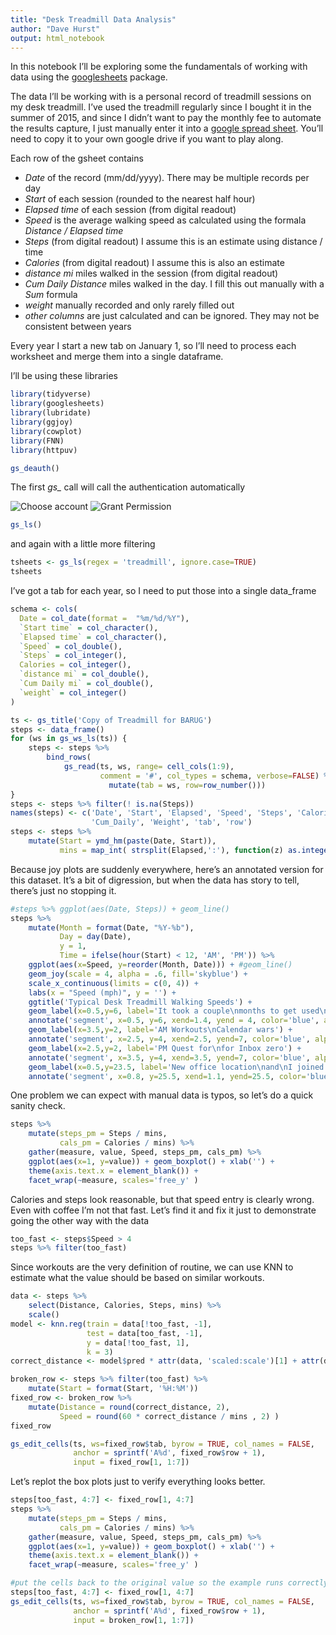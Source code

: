 ```yaml
---
title: "Desk Treadmill Data Analysis"
author: "Dave Hurst"
output: html_notebook
---
```


In this notebook I'll be exploring some the fundamentals of working with data using the [googlesheets](https://github.com/jennybc/googlesheets) package.

The data I'll be working with is a personal record of treadmill sessions on my desk treadmill.  I've used the treadmill regularly since I bought it in the summer of 2015, and since I didn't want to pay the monthly fee to automate the results capture, I just manually enter it into a [google spread sheet](https://docs.google.com/spreadsheets/d/1kWDUDTvR6JAEURKMsmDZYeMHDGEoTzhdd5-x9SEsavI/edit?usp=sharing).  You'll need to copy it to your own google drive if you want to play along.

Each row of the gsheet contains

+ *Date* of the record (mm/dd/yyyy).  There may be multiple records per day
+ *Start * of each session (rounded to the nearest half hour)
+ *Elapsed time* of each session (from digital readout)
+ *Speed* is the average walking speed as calculated using the formala *Distance / Elapsed time*
+ *Steps* (from digital readout) I assume this is an estimate using distance / time
+ *Calories* (from digital readout) I assume this is also an estimate
+ *distance mi* miles walked in the session (from digital readout)
+ *Cum Daily Distance* miles walked in the day.  I fill this out manually with a *Sum* formula
+ *weight* manually recorded and only rarely filled out
+ *other columns* are just calculated and can be ignored.  They may not be consistent between years

Every year I start a new tab on January 1, so I'll need to process each worksheet and merge them into a single dataframe.

I'll be using these libraries

```r
library(tidyverse)
library(googlesheets)
library(lubridate)
library(ggjoy)
library(cowplot)
library(FNN)
library(httpuv)
```
```r
gs_deauth()
```

The first *gs_*  call will call the authentication automatically  

![Choose account](snap_oauth_acct.png)  ![Grant Permission](snap_oauth_perm.png)  


```r
gs_ls()
```

and again with a little more filtering

```r
tsheets <- gs_ls(regex = 'treadmill', ignore.case=TRUE)
tsheets
```

I've got a tab for each year, so I need to put those into a single data_frame

```r
schema <- cols(
  Date = col_date(format =  "%m/%d/%Y"),
  `Start time` = col_character(),
  `Elapsed time` = col_character(),
  `Speed` = col_double(),
  `Steps` = col_integer(),
  Calories = col_integer(),
  `distance mi` = col_double(),
  `Cum Daily mi` = col_double(),
  `weight` = col_integer()
)

ts <- gs_title('Copy of Treadmill for BARUG')
steps <- data_frame()
for (ws in gs_ws_ls(ts)) {
    steps <- steps %>%
        bind_rows(
            gs_read(ts, ws, range= cell_cols(1:9), 
                    comment = '#', col_types = schema, verbose=FALSE) %>%
                      mutate(tab = ws, row=row_number()))
}
steps <- steps %>% filter(! is.na(Steps))
names(steps) <- c('Date', 'Start', 'Elapsed', 'Speed', 'Steps', 'Calories', 'Distance', 
                  'Cum_Daily', 'Weight', 'tab', 'row')
steps <- steps %>% 
    mutate(Start = ymd_hm(paste(Date, Start)),
           mins = map_int( strsplit(Elapsed,':'), function(z) as.integer(z[1]) * 60L +as.integer(z[2])))
```

Because joy plots are suddenly everywhere, here's an annotated version for this dataset.  It's a bit of digression, but when the data has story to tell, there's just no stopping it.

```r
#steps %>% ggplot(aes(Date, Steps)) + geom_line()
steps %>% 
    mutate(Month = format(Date, "%Y-%b"),
           Day = day(Date),
           y = 1,
           Time = ifelse(hour(Start) < 12, 'AM', 'PM')) %>%
    ggplot(aes(x=Speed, y=reorder(Month, Date))) + #geom_line()
    geom_joy(scale = 4, alpha = .6, fill='skyblue') +
    scale_x_continuous(limits = c(0, 4)) +
    labs(x = "Speed (mph)", y = '') +
    ggtitle('Typical Desk Treadmill Walking Speeds') +
    geom_label(x=0.5,y=6, label='It took a couple\nmonths to get used\nto typing and walking', vjust=0) +
    annotate('segment', x=0.5, y=6, xend=1.4, yend = 4, color='blue', alpha=.1, size=2) +
    geom_label(x=3.5,y=2, label='AM Workouts\nCalendar wars') +
    annotate('segment', x=2.5, y=4, xend=2.5, yend=7, color='blue', alpha=.1, size=2, arrow=arrow()) +
    geom_label(x=2.5,y=2, label='PM Quest for\nfor Inbox zero') +
    annotate('segment', x=3.5, y=4, xend=3.5, yend=7, color='blue', alpha=.1, size=2, arrow=arrow()) +
    geom_label(x=0.5,y=23.5, label='New office location\nand\nI joined a gym', vjust=0) +
    annotate('segment', x=0.8, y=25.5, xend=1.1, yend=25.5, color='blue', alpha=.1, size=2, arrow=arrow()) 
```

One problem we can expect with manual data is typos, so let's do a quick sanity check.

```r
steps %>% 
    mutate(steps_pm = Steps / mins,
           cals_pm = Calories / mins) %>%
    gather(measure, value, Speed, steps_pm, cals_pm) %>%
    ggplot(aes(x=1, y=value)) + geom_boxplot() + xlab('') + 
    theme(axis.text.x = element_blank()) +
    facet_wrap(~measure, scales='free_y' ) 
```

Calories and steps look reasonable, but that speed entry is clearly wrong.  Even with coffee I'm not that fast.  Let's find it and fix it just to demonstrate going the other way with the data

```r
too_fast <- steps$Speed > 4
steps %>% filter(too_fast)
```

Since workouts are the very definition of routine, we can use KNN to estimate what the value should be based on similar workouts.

```r
data <- steps %>% 
    select(Distance, Calories, Steps, mins) %>%
    scale()
model <- knn.reg(train = data[!too_fast, -1], 
                 test = data[too_fast, -1],
                 y = data[!too_fast, 1],
                 k = 3)
correct_distance <- model$pred * attr(data, 'scaled:scale')[1] + attr(data, 'scaled:center')[1]

broken_row <- steps %>% filter(too_fast) %>%
    mutate(Start = format(Start, '%H:%M'))
fixed_row <- broken_row %>%
    mutate(Distance = round(correct_distance, 2),
           Speed = round(60 * correct_distance / mins , 2) )
fixed_row
```
```r
gs_edit_cells(ts, ws=fixed_row$tab, byrow = TRUE, col_names = FALSE,
              anchor = sprintf('A%d', fixed_row$row + 1),
              input = fixed_row[1, 1:7])
```


Let's replot the box plots just to verify everything looks better.

```r
steps[too_fast, 4:7] <- fixed_row[1, 4:7]
steps %>% 
    mutate(steps_pm = Steps / mins,
           cals_pm = Calories / mins) %>%
    gather(measure, value, Speed, steps_pm, cals_pm) %>%
    ggplot(aes(x=1, y=value)) + geom_boxplot() + xlab('') + 
    theme(axis.text.x = element_blank()) +
    facet_wrap(~measure, scales='free_y' ) 
```

```r
#put the cells back to the original value so the example runs correctly again
steps[too_fast, 4:7] <- fixed_row[1, 4:7]
gs_edit_cells(ts, ws=fixed_row$tab, byrow = TRUE, col_names = FALSE,
              anchor = sprintf('A%d', fixed_row$row + 1),
              input = broken_row[1, 1:7])
```

